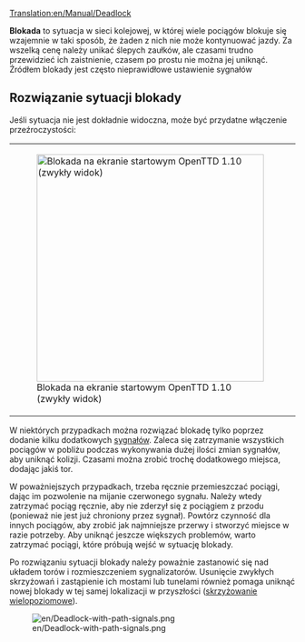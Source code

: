 [[Translation:en/Manual/Deadlock]]

'''Blokada''' to sytuacja w sieci kolejowej, w której wiele pociągów blokuje się wzajemnie w taki sposób, że żaden z nich nie może kontynuować jazdy. Za wszelką cenę należy unikać ślepych zaułków, ale czasami trudno przewidzieć ich zaistnienie, czasem po prostu nie można jej uniknąć. Źródłem blokady jest często nieprawidłowe ustawienie sygnałów

== Rozwiązanie sytuacji blokady ==

Jeśli sytuacja nie jest dokładnie widoczna, może być przydatne włączenie przeźroczystości:

{|
|[[File:pl/Deadlock titlescreen 1.10 untr.png|400px|thumb|center|Blokada na ekranie startowym OpenTTD 1.10 (zwykły widok)]]
|[[File:pl/Deadlock titlescreen 1.10 trns.png|400px|thumb|center|...z włączoną przezroczystością (naciśnięty klawisz '''X''' na klawiaturze)]]
|}

W niektórych przypadkach można rozwiązać blokadę tylko poprzez dodanie kilku dodatkowych [[pl/Manual/Sygnalizacja|sygnałów]]. Zaleca się zatrzymanie wszystkich pociągów w pobliżu podczas wykonywania dużej ilości zmian sygnałów, aby uniknąć kolizji. Czasami można zrobić trochę dodatkowego miejsca, dodając jakiś tor.

W poważniejszych przypadkach, trzeba ręcznie przemieszczać pociągi, dając im pozwolenie na mijanie czerwonego sygnału. Należy wtedy zatrzymać pociąg ręcznie, aby nie zderzył się z pociągiem z przodu (ponieważ nie jest już chroniony przez sygnał). Powtórz czynność dla innych pociągów, aby zrobić jak najmniejsze przerwy i stworzyć miejsce w razie potrzeby. Aby uniknąć jeszcze większych problemów, warto zatrzymać pociągi, które próbują wejść w sytuację blokady.

Po rozwiązaniu sytuacji blokady należy poważnie zastanowić się nad układem torów i rozmieszczeniem sygnalizatorów. Usunięcie zwykłych skrzyżowań i zastąpienie ich mostami lub tunelami również pomaga uniknąć nowej blokady w tej samej lokalizacji w przyszłości ([[pl/Community/Junctionary/Main Page|skrzyżowanie wielopoziomowe]]).

[[File:en/Deadlock-with-path-signals.png]]